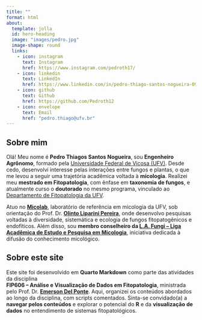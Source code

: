 ```yaml
---
title: ""
format: html
about: 
  template: jolla
  id: hero-heading
  image: "images/pedro.jpg"
  image-shape: round
  links:
    - icon: instagram
      text: Instagram
      href: https://www.instagram.com/pedroth17/
    - icon: linkedin
      text: LinkedIn
      href: https://www.linkedin.com/in/pedro-thiago-santos-nogueira-0931271bb/
    - icon: github
      text: Github
      href: https://github.com/Pedroth12
    - icon: envelope
      text: Email
      href: "pedro.thiago@ufv.br"
---
```



## Sobre mim

Olá! Meu nome é **Pedro Thiagos Santos Nogueira**, sou **Engenheiro Agrônomo**, formado pela [Universidade Federal de Viçosa (UFV)](https://www.ufv.br/). Desde cedo, desenvolvi interesse pelas interações entre fungos e plantas, o que me levou a seguir uma trajetória acadêmica voltada à **micologia**. Realizei meu **mestrado em Fitopatologia**, com ênfase em **taxonomia de fungos**, e atualmente curso o **doutorado** no mesmo programa, vinculado ao [Departamento de Fitopatologia da UFV](https://www.dfp.ufv.br/).

Atuo no [**Micolab**](https://www.instagram.com/micolabufv/), laboratório de referência em micologia da UFV, sob orientação do Prof. Dr. [**Olinto Liparini Pereira**](https://www.dfp.ufv.br/departamento/docentes/olinto/), onde desenvolvo pesquisas voltadas à diversidade, sistemática e ecologia de fungos fitopatogênicos e endofíticos. Além disso, sou **membro conselheiro da [L.A. Fungi – Liga Acadêmica de Estudo e Pesquisa em Micologia](https://www.instagram.com/lafungi.ufv/?__d=1)**, iniciativa dedicada à difusão do conhecimento micológico.

## Sobre este site

Este site foi desenvolvido em **Quarto Markdown** como parte das atividades da disciplina\
**FIP606 – Análise e Visualização de Dados em Fitopatologia**, ministrada pelo Prof. Dr. [**Emerson Del Ponte**](https://emersondelponte.netlify.app/). Aqui, organizei os conteúdos abordados ao longo da disciplina, com scripts comentados. Sinta-se convidado(a) a **navegar pelos conteúdos** e explorar o potencial do **R** e da **visualização de dados** no entendimento de sistemas fitopatológicos.
